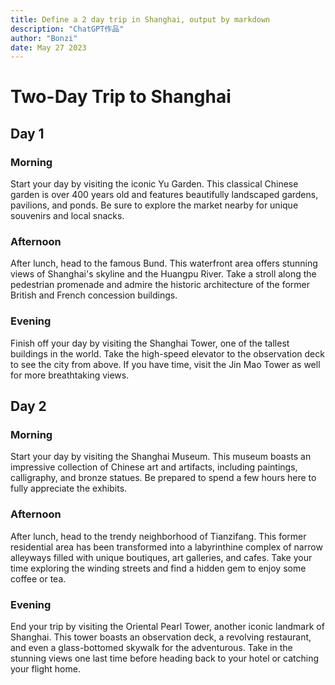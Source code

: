 ```yaml
---
title: Define a 2 day trip in Shanghai, output by markdown
description: "ChatGPT作品"
author: "Bonzi"
date: May 27 2023
---
```

 # Two-Day Trip to Shanghai

## Day 1

### Morning

Start your day by visiting the iconic Yu Garden. This classical Chinese garden is over 400 years old and features beautifully landscaped gardens, pavilions, and ponds. Be sure to explore the market nearby for unique souvenirs and local snacks.

### Afternoon

After lunch, head to the famous Bund. This waterfront area offers stunning views of Shanghai's skyline and the Huangpu River. Take a stroll along the pedestrian promenade and admire the historic architecture of the former British and French concession buildings.

### Evening

Finish off your day by visiting the Shanghai Tower, one of the tallest buildings in the world. Take the high-speed elevator to the observation deck to see the city from above. If you have time, visit the Jin Mao Tower as well for more breathtaking views.

## Day 2

### Morning

Start your day by visiting the Shanghai Museum. This museum boasts an impressive collection of Chinese art and artifacts, including paintings, calligraphy, and bronze statues. Be prepared to spend a few hours here to fully appreciate the exhibits.

### Afternoon

After lunch, head to the trendy neighborhood of Tianzifang. This former residential area has been transformed into a labyrinthine complex of narrow alleyways filled with unique boutiques, art galleries, and cafes. Take your time exploring the winding streets and find a hidden gem to enjoy some coffee or tea.

### Evening

End your trip by visiting the Oriental Pearl Tower, another iconic landmark of Shanghai. This tower boasts an observation deck, a revolving restaurant, and even a glass-bottomed skywalk for the adventurous. Take in the stunning views one last time before heading back to your hotel or catching your flight home.
